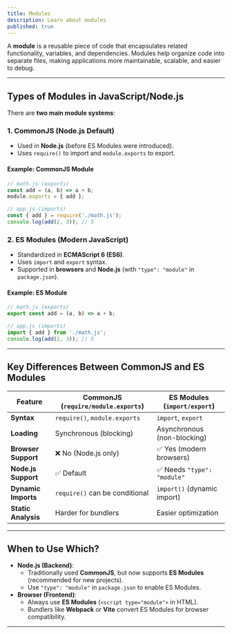 ```yaml
---
title: Modules
description: Learn about modules
published: true
---
```



A **module** is a reusable piece of code that encapsulates related functionality, variables, and dependencies. Modules help organize code into separate files, making applications more maintainable, scalable, and easier to debug.

---

## **Types of Modules in JavaScript/Node.js**
There are **two main module systems**:

### **1. CommonJS (Node.js Default)**
- Used in **Node.js** (before ES Modules were introduced).
- Uses `require()` to import and `module.exports` to export.

#### **Example: CommonJS Module**
```javascript
// math.js (exports)
const add = (a, b) => a + b;
module.exports = { add };

// app.js (imports)
const { add } = require('./math.js');
console.log(add(2, 3)); // 5
```

### **2. ES Modules (Modern JavaScript)**

- Standardized in **ECMAScript 6 (ES6)**.
- Uses `import` and `export` syntax.
- Supported in **browsers** and **Node.js** (with `"type": "module"` in `package.json`).

#### **Example: ES Module**
```javascript
// math.js (exports)
export const add = (a, b) => a + b;

// app.js (imports)
import { add } from './math.js';
console.log(add(2, 3)); // 5
```

---

## **Key Differences Between CommonJS and ES Modules**
| Feature        | CommonJS (`require/module.exports`) | ES Modules (`import/export`) |
|---------------|--------------------------------|------------------------------|
| **Syntax**    | `require()`, `module.exports` | `import`, `export` |
| **Loading**   | Synchronous (blocking) | Asynchronous (non-blocking) |
| **Browser Support** | ❌ No (Node.js only) | ✅ Yes (modern browsers) |
| **Node.js Support** | ✅ Default | ✅ Needs `"type": "module"` |
| **Dynamic Imports** | `require()` can be conditional | `import()` (dynamic import) |
| **Static Analysis** | Harder for bundlers | Easier optimization |

---

## **When to Use Which?**
- **Node.js (Backend)**:  
  - Traditionally used **CommonJS**, but now supports **ES Modules** (recommended for new projects).
  - Use `"type": "module"` in `package.json` to enable ES Modules.
- **Browser (Frontend)**:  
  - Always use **ES Modules** (`<script type="module">` in HTML).
  - Bundlers like **Webpack** or **Vite** convert ES Modules for browser compatibility.

---




